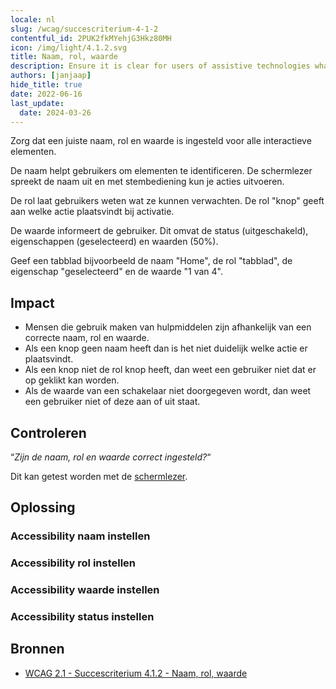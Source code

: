 ```yaml
---
locale: nl
slug: /wcag/succescriterium-4-1-2
contentful_id: 2PUK2fkMYehjG3Hkz80MH
icon: /img/light/4.1.2.svg
title: Naam, rol, waarde
description: Ensure it is clear for users of assistive technologies what actions can be performed.
authors: [janjaap]
hide_title: true
date: 2022-06-16
last_update:
  date: 2024-03-26
---
```


<Hero
  title="Naam, rol, waarde"
  imageSrc="/img/light/4.1.2.svg"
  alt="WCAG 4.1.2 - Logo"
  prefix="Succescriterium 4.1.2"
  suffix="Niveau A"
/>

Zorg dat een juiste naam, rol en waarde is ingesteld voor alle interactieve elementen.

De naam helpt gebruikers om elementen te identificeren. De schermlezer spreekt de naam uit en met stembediening kun je acties uitvoeren.

De rol laat gebruikers weten wat ze kunnen verwachten. De rol "knop" geeft aan welke actie plaatsvindt bij activatie.

De waarde informeert de gebruiker. Dit omvat de status (uitgeschakeld), eigenschappen (geselecteerd) en waarden (50%).

Geef een tabblad bijvoorbeeld de naam "Home", de rol "tabblad", de eigenschap "geselecteerd" en de waarde "1 van 4".

## Impact

- Mensen die gebruik maken van hulpmiddelen zijn afhankelijk van een correcte naam, rol en waarde.
- Als een knop geen naam heeft dan is het niet duidelijk welke actie er plaatsvindt.
- Als een knop niet de rol knop heeft, dan weet een gebruiker niet dat er op geklikt kan worden.
- Als de waarde van een schakelaar niet doorgegeven wordt, dan weet een gebruiker niet of deze aan of uit staat.

## Controleren

“*Zijn de naam, rol en waarde correct ingesteld?*“

Dit kan getest worden met de [schermlezer](/nl/stats/schermlezer).

## Oplossing

### Accessibility naam instellen

<CodeSample id="accessibility-name" locale="nl"/>

### Accessibility rol instellen

<CodeSample id="accessibility-role" locale="nl"/>

### Accessibility waarde instellen

<CodeSample id="accessibility-value" locale="nl"/>

### Accessibility status instellen

<CodeSample id="accessibility-state" locale="nl"/>

## Bronnen

- [WCAG 2.1 - Succescriterium 4.1.2 - Naam, rol, waarde](https://www.w3.org/Translations/WCAG21-nl/#naam-rol-waarde)
